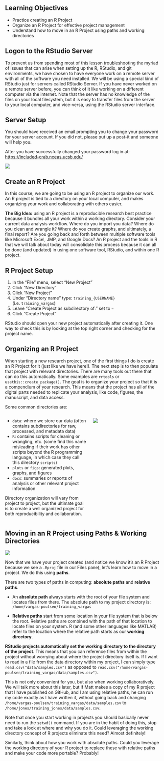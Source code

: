 
## Learning Objectives {.unnumbered}

- Practice creating an R Project
- Organize an R Project for effective project management
- Understand how to move in an R Project using paths and working directories

## Logon to the RStudio Server

To prevent us from spending most of this lesson troubleshooting the myriad of issues that can arise when setting up the R, RStudio, and git environments, we have chosen to have everyone work on a remote server with all of the software you need installed. We will be using a special kind of RStudio just for servers called RStudio Server. If you have never worked on a remote server before, you can think of it like working on a different computer via the internet. Note that the server has no knowledge of the files on your local filesystem, but it is easy to transfer files from the server to your local computer, and vice-versa, using the RStudio server interface.

::: {.callout-tip icon=false}
## Server Setup
You should have received an email prompting you to change your password for your server account. If you did not, please put up a post-it and someone will help you.

After you have successfully changed your password log in at: [https://included-crab.nceas.ucsb.edu/](https://included-crab.nceas.ucsb.edu/)

[![](images/included-crab-login.png)](https://included-crab.nceas.ucsb.edu/)
:::

## Create an R Project

In this course, we are going to be using an R project to organize our work. An R project is tied to a directory on your local computer, and makes organizing your work and collaborating with others easier.

**The Big Idea:** using an R project is a reproducible research best practice because it bundles all your work within a working directory. Consider your current data analysis workflow. Where do you import you data? Where do you clean and wrangle it? Where do you create graphs, and ultimately, a final report? Are you going back and forth between multiple software tools like Microsoft Excel, JMP, and Google Docs? An R project and the tools in R that we will talk about today will consolidate this process because it can all be done (and updated) in using one software tool, RStudio, and within one R project.

::: {.callout-tip icon=false}
## R Project Setup

1. In the "File" menu, select "New Project"
2. Click "New Directory"
3. Click "New Project"
4. Under “Directory name” type: `training_{USERNAME}` (i.e. `training_vargas`)
5. Leave "Create Project as subdirectory of:” set to `~`
6. Click "Create Project"

RStudio should open your new project automatically after creating it. One way to check this is by looking at the top right corner and checking for the project name.
:::

<!-- ::: {.callout-tip icon=false} -->
<!-- ## Sharing your project -->
<!-- To share your project with the instructor team, locate the “project switcher” dropdown menu in the upper right of your RStudio window. This dropdown has the name of your project (eg: training_vargas), and a dropdown arrow. Click the dropdown menu, then “Share Project.” When the dialog box pops up, add the following usernames to your project: -->

<!-- -   jclark -->
<!-- -   mmklope -->
<!-- -   achen -->
<!-- -   jeakadi -->
<!-- -   agarcia -->
<!-- -   vargas-pouslen -->


<!-- Once those names show up in the list, click “OK”. -->

<!-- ::: -->

## Organizing an R Project


When starting a new research project, one of the first things I do is create an R Project for it (just like we have here!). The next step is to then populate that project with relevant directories. There are many tools out there that can do this automatically. Some examples are `rrtools` or `usethis::create_package()`. The goal is to organize your project so that it is a compendium of your research. This means that the project has all of the digital parts needed to replicate your analysis, like code, figures, the manuscript, and data access.

Some common directories are:

::: columns

::: {.column width="55%"}
- `data`: where we store our data (often contains subdirectories for raw, processed, and metadata data)
- `R`: contains scripts for cleaning or wrangling, etc. (some find this name misleading if their work has other scripts beyond the R programming language, in which case they call this directory `scripts`)
- `plots` or `figs`: generated plots, graphs, and figures
- `docs`: summaries or reports of analysis or other relevant project information

Directory organization will vary from project to project, but the ultimate goal is to create a well organized project for both reproducibility and collaboration.
:::

::: {.column width="45%"}
![](images/rproj-basic-organization.png)
:::
:::



## Moving in an R Project using Paths & Working Directories

![](images/allison-horst-pathways.png){fig-alt="Artwork by Allison Horst. A cartoon of a cracked glass cube looking frustrated with casts on its arm and leg, with bandaids on it, containing “setwd,” looks on at a metal riveted cube labeled “R Proj” holding a skateboard looking sympathetic, and a smaller cube with a helmet on labeled “here” doing a trick on a skateboard."}

Now that we have your project created (and notice we know it’s an R Project because we see a `.Rproj` file in our Files pane), let’s learn how to move in a project. We do this using **paths**.

There are two types of paths in computing: **absolute paths** and **relative paths**.

- An **absolute path** always starts with the root of your file system and locates files from there. The absolute path to my project directory is: `/home/vargas-poulsen/training_vargas`

- **Relative paths** start from some location in your file system that is below the root. Relative paths are combined with the path of that location to locate files on your system. R (and some other languages like MATLAB) refer to the location where the relative path starts as our **working directory**.

**RStudio projects automatically set the working directory to the directory of the project**. This means that you can reference files from within the project without worrying about where the project directory itself is. If I want to read in a file from the data directory within my project, I can simply type `read.csv("data/samples.csv")` as opposed to `read.csv("/home/vargas-poulsen/training_vargas/data/samples.csv")`.

This is not only convenient for you, but also when working collaboratively. We will talk more about this later, but if Matt makes a copy of my R project that I have published on GitHub, and I am using relative paths, he can run my code exactly as I have written it, without going back and changing `/home/vargas-poulsen/training_vargas/data/samples.csv` to `/home/jones/training_jones/data/samples.csv`.

Note that once you start working in projects you should basically never need to run the `setwd()` command. If you are in the habit of doing this, stop and take a look at where and why you do it. Could leveraging the working directory concept of R projects eliminate this need? Almost definitely!

Similarly, think about how you work with absolute paths. Could you leverage the working directory of your R project to replace these with relative paths and make your code more portable? Probably!

<!--
## Setting up R and RStudio on your Computer {#rstudio-personal-setup}

### Check your R Version

For this course, we used the R Version 4.2.2. To check the R Version of your personal computer run this in the Console: ``` R.version$version.string ```. If you need to download R onto your personal computer or update it, you can do so from [CRAN (The Comprehensive R Archive Network)](https://cran.rstudio.com/).

### Check your RStudio Version

For this course, we used the RStudio Version released in December 2022. To check the RStudio Version of your personal computer run this in the Console: ```  RStudio.Version()$version ```. If you need to download RStudio onto your personal computer or update it, you can do so from [Posit](https://posit.co/download/rstudio-desktop/). Note you may need to update your computer's software to download the newest version of RStudio.

Another way to check for RStudio updates is to click "Help" and then "Check for Updates". Follow the prompts.

### Install Packages

In the code chunk below, we have listed out the packages we used for this course. You're welcome to install each package one-by-one by calling the `install.packages("package_name")` function. Or you can copy and paste this code chunk and run it which includes a `for loop` that will check if a package is installed on your personal computer and if not, it will install it. We have also included a line of code that will update our packages. Running this code chunk may take a few minutes.

```r
#| eval: false
course_packages <- c("dplyr",
                     "DT",
                     "forcats",
                     "ggplot2",
                     "ggmap",
                     "knitr",
                     "leaflet",
                     "lubridate",
                     "readr",
                     "renv",
                     "rrtools",
                     "sf",
                     "scales",
                     "tidyr",
                     "usethis")

for (course_packages in course_packages) {
    
    if (!(course_packages %in% installed.packages())) { install.packages(course_packages) }
    
    }

rm(course_packages) # remove object from Global Environment

# update any out-of-date packages
update.packages(ask=FALSE)

```

-->

